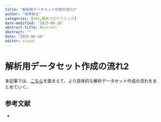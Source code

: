 ```yaml
---
title: "解析用データセット作成の流れ2"
author: "坂本航太"
categories: [SAS,解析プログラミング]
date-modified: "2025-06-16"
abstract-title: Abstract
abstract: ""
date: "2025-06-16"
editor: visual
---
```


# 解析用データセット作成の流れ2

本記事では、[こちら](https://kkts1010.github.io/posts/statistics/2025/%E8%A7%A3%E6%9E%90%E7%94%A8%E3%83%87%E3%83%BC%E3%82%BF%E3%82%BB%E3%83%83%E3%83%88%E4%BD%9C%E6%88%90%E3%81%AE%E6%B5%81%E3%82%8C.html)を踏まえて、より具体的な解析データセット作成の流れをまとめていく。

## 参考文献

-